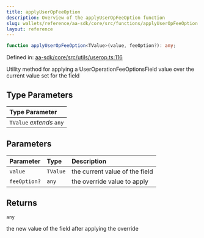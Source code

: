 ```yaml
---
title: applyUserOpFeeOption
description: Overview of the applyUserOpFeeOption function
slug: wallets/reference/aa-sdk/core/src/functions/applyUserOpFeeOption
layout: reference
---
```


```ts
function applyUserOpFeeOption<TValue>(value, feeOption?): any;
```

Defined in: [aa-sdk/core/src/utils/userop.ts:116](https://github.com/alchemyplatform/aa-sdk/blob/49e74eee8606f480b200b4612d00d950da8a8742/aa-sdk/core/src/utils/userop.ts#L116)

Utility method for applying a UserOperationFeeOptionsField value
over the current value set for the field

## Type Parameters

| Type Parameter           |
| :----------------------- |
| `TValue` _extends_ `any` |

## Parameters

| Parameter    | Type     | Description                    |
| :----------- | :------- | :----------------------------- |
| `value`      | `TValue` | the current value of the field |
| `feeOption?` | `any`    | the override value to apply    |

## Returns

`any`

the new value of the field after applying the override

